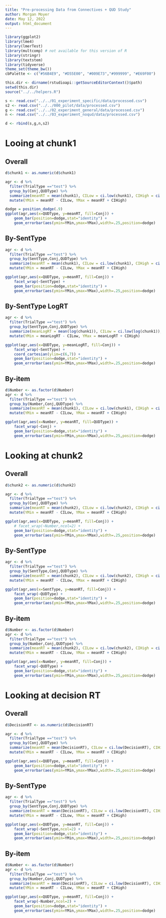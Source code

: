 ```yaml
---
title: "Pre-processing Data from Connectives + QUD Study"
author: Morgan Moyer
date: May 12, 2022
output: html_document
---
```


```r
library(ggplot2)
library(lme4)
library(lmerTest)
library(multcomp) # not available for this version of R
library(stringr)
library(textstem)
library(tidyverse)
theme_set(theme_bw())
cbPalette <- c("#56B4E9", "#D55E00", "#009E73","#999999", "#E69F00")

this.dir <- dirname(rstudioapi::getSourceEditorContext()$path)
setwd(this.dir)
source("../../helpers.R")
```


```r
s <- read.csv("../../01_experiment_specific/data/processed.csv")
s2 <- read.csv("../../000_pilot/data/processed.csv")
g <- read.csv("../../02_experiment_general/data/processed.csv")
n <- read.csv("../../03_experiment_noqud/data/processed.csv")

d <- rbind(s,g,n,s2)
```


# Looing at chunk1

## Overall
```r
d$chunk1 <- as.numeric(d$chunk1)

agr <- d %>%
  filter(TrialType =="test") %>%
  group_by(Conj,QUDType) %>%
  summarize(meanRT = mean(chunk1), CILow = ci.low(chunk1), CIHigh = ci.high(chunk1)) %>% 
  mutate(YMin = meanRT - CILow, YMax = meanRT + CIHigh)

dodge = position_dodge(.9)
ggplot(agr,aes(x=QUDType, y=meanRT, fill=Conj)) +
    geom_bar(position=dodge,stat="identity") +
    geom_errorbar(aes(ymin=YMin,ymax=YMax),width=.25,position=dodge)
```


## By-SentType
```r
agr <- d %>%
  filter(TrialType =="test") %>%
  group_by(SentType,Conj,QUDType) %>%
  summarize(meanRT = mean(chunk1), CILow = ci.low(chunk1), CIHigh = ci.high(chunk1)) %>% 
  mutate(YMin = meanRT - CILow, YMax = meanRT + CIHigh)

ggplot(agr,aes(x=QUDType, y=meanRT, fill=Conj)) +
    facet_wrap(~SentType) +
    geom_bar(position=dodge,stat="identity") +
    geom_errorbar(aes(ymin=YMin,ymax=YMax),width=.25,position=dodge)
```

## By-SentType LogRT
```r
agr <- d %>%
  filter(TrialType =="test") %>%
  group_by(SentType,Conj,QUDType) %>%
  summarize(meanLogRT = mean(log(chunk1)), CILow = ci.low(log(chunk1)), CIHigh = ci.high(log(chunk1))) %>% 
  mutate(YMin = meanLogRT - CILow, YMax = meanLogRT + CIHigh)

ggplot(agr,aes(x=QUDType, y=meanLogRT, fill=Conj)) +
    facet_wrap(~SentType) +
    coord_cartesian(ylim=c(6,7)) +
    geom_bar(position=dodge,stat="identity") +
    geom_errorbar(aes(ymin=YMin,ymax=YMax),width=.25,position=dodge)
```


## By-item
```r
d$Number <- as.factor(d$Number)
agr <- d %>%
  filter(TrialType =="test") %>%
  group_by(Number,Conj,QUDType) %>%
  summarize(meanRT = mean(chunk1), CILow = ci.low(chunk1), CIHigh = ci.high(chunk1)) %>% 
  mutate(YMin = meanRT - CILow, YMax = meanRT + CIHigh)

ggplot(agr,aes(x=Number, y=meanRT, fill=QUDType)) +
    facet_wrap(~Conj) +
    geom_bar(position=dodge,stat="identity") +
    geom_errorbar(aes(ymin=YMin,ymax=YMax),width=.25,position=dodge)
```

# Looking at chunk2

## Overall
```r
d$chunk2 <- as.numeric(d$chunk2)

agr <- d %>%
  filter(TrialType =="test") %>%
  group_by(Conj,QUDType) %>%
  summarize(meanRT = mean(chunk2), CILow = ci.low(chunk2), CIHigh = ci.high(chunk2)) %>% 
  mutate(YMin = meanRT - CILow, YMax = meanRT + CIHigh)

ggplot(agr,aes(x=QUDType, y=meanRT, fill=Conj)) +
    # facet_wrap(~Number,ncol=2) +
    geom_bar(position=dodge,stat="identity") +
    geom_errorbar(aes(ymin=YMin,ymax=YMax),width=.25,position=dodge)
```

## By-SentType
```r
agr <- d %>%
  filter(TrialType =="test") %>%
  group_by(SentType,Conj,QUDType) %>%
  summarize(meanRT = mean(chunk2), CILow = ci.low(chunk2), CIHigh = ci.high(chunk2)) %>% 
  mutate(YMin = meanRT - CILow, YMax = meanRT + CIHigh)

ggplot(agr,aes(x=SentType, y=meanRT, fill=Conj)) +
    facet_wrap(~QUDType) +
    geom_bar(position=dodge,stat="identity") +
    geom_errorbar(aes(ymin=YMin,ymax=YMax),width=.25,position=dodge)
```

## By-item 
```r
d$Number <- as.factor(d$Number)
agr <- d %>%
  filter(TrialType =="test") %>%
  group_by(Number,Conj,QUDType) %>%
  summarize(meanRT = mean(chunk2), CILow = ci.low(chunk2), CIHigh = ci.high(chunk2)) %>% 
  mutate(YMin = meanRT - CILow, YMax = meanRT + CIHigh)

ggplot(agr,aes(x=Number, y=meanRT, fill=Conj)) +
    facet_wrap(~QUDType) +
    geom_bar(position=dodge,stat="identity") +
    geom_errorbar(aes(ymin=YMin,ymax=YMax),width=.25,position=dodge)
```


# Looking at decision RT
## Overall
```r
d$DecisionRT <- as.numeric(d$DecisionRT)

agr <- d %>%
  filter(TrialType =="test") %>%
  group_by(Conj,QUDType) %>%
  summarize(meanRT = mean(DecisionRT), CILow = ci.low(DecisionRT), CIHigh = ci.high(DecisionRT)) %>% 
  mutate(YMin = meanRT - CILow, YMax = meanRT + CIHigh)

ggplot(agr,aes(x=QUDType, y=meanRT, fill=Conj)) +
    geom_bar(position=dodge,stat="identity") +
    geom_errorbar(aes(ymin=YMin,ymax=YMax),width=.25,position=dodge)
```

## By-SentType
```r
agr <- d %>%
  filter(TrialType =="test") %>%
  group_by(SentType,Conj,QUDType) %>%
  summarize(meanRT = mean(DecisionRT), CILow = ci.low(DecisionRT), CIHigh = ci.high(DecisionRT)) %>% 
  mutate(YMin = meanRT - CILow, YMax = meanRT + CIHigh)

ggplot(agr,aes(x=QUDType, y=meanRT, fill=Conj)) +
    facet_wrap(~SentType,ncol=2) +
    geom_bar(position=dodge,stat="identity") +
    geom_errorbar(aes(ymin=YMin,ymax=YMax),width=.25,position=dodge)
```

## By-item 
```r
d$Number <- as.factor(d$Number)
agr <- d %>%
  filter(TrialType =="test") %>%
  group_by(Number,Conj,QUDType) %>%
  summarize(meanRT = mean(DecisionRT), CILow = ci.low(DecisionRT), CIHigh = ci.high(DecisionRT)) %>% 
  mutate(YMin = meanRT - CILow, YMax = meanRT + CIHigh)

ggplot(agr,aes(x=QUDType, y=meanRT, fill=Conj)) +
    facet_wrap(~Number,ncol=2) +
    geom_bar(position=dodge,stat="identity") +
    geom_errorbar(aes(ymin=YMin,ymax=YMax),width=.25,position=dodge)
```
